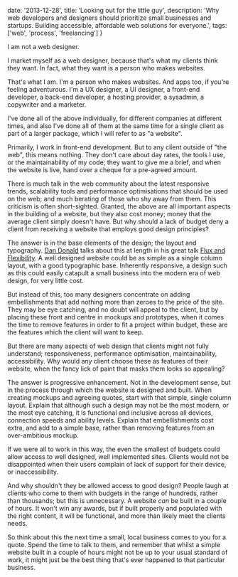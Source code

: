   date: '2013-12-28',
  title: 'Looking out for the little guy',
  description: 'Why web developers and designers should prioritize small businesses and startups. Building accessible, affordable web solutions for everyone.',
  tags: ['web', 'process', 'freelancing']
}

I am not a web designer.

I market myself as a web designer, because that's what my clients think they want. In fact, what they want is a person who makes websites.

That's what I am. I'm a person who makes websites. And apps too, if you're feeling adventurous. I'm a UX designer, a UI designer, a front-end developer, a back-end developer, a hosting provider, a sysadmin, a copywriter and a marketer.

I've done all of the above individually, for different companies at different times, and also I've done all of them at the same time for a single client as part of a larger package, which I will refer to as "a website".

Primarily, I work in front-end development. But to any client outside of "the web", this means nothing. They don't care about day rates, the tools I use, or the maintainability of my code; they want to give me a brief, and when the website is live, hand over a cheque for a pre-agreed amount.

There is much talk in the web community about the latest responsive trends, scalability tools and performance optimisations that should be used on the web; and much berating of those who shy away from them. This criticism is often short-sighted. Granted, the above are all important aspects in the building of a website, but they also cost money; money that the average client simply doesn't have. But why should a lack of budget deny a client from receiving a website that employs good design principles?

The answer is in the base elements of the design; the layout and typography. [Dan Donald](//twitter.com/hereinthehive) talks about this at length in his great talk [Flux and Flexibility](https://www.youtube.com/watch?v=zgne_bgSRx8). A well designed website could be as simple as a single column layout, with a good typographic base. Inherently responsive, a design such as this could easily catapult a small business into the modern era of web design, for very little cost.

But instead of this, too many designers concentrate on adding embellishments that add nothing more than zeroes to the price of the site. They may be eye catching, and no doubt will appeal to the client, but by placing these front and centre in mockups and prototypes, when it comes the time to remove features in order to fit a project within budget, these are the features which the client will want to keep.

But there are many aspects of web design that clients might not fully understand; responsiveness, performance optimisation, maintainability, accessibility. Why would any client choose these as features of their website, when the fancy lick of paint that masks them looks so appealing?

The answer is progressive enhancement. Not in the development sense, but in the process through which the website is designed and built. When creating mockups and agreeing quotes, start with that simple, single column layout. Explain that although such a design may not be the most modern, or the most eye catching, it is functional and inclusive across all devices, connection speeds and ability levels. Explain that embellishments cost extra, and add to a simple base, rather than removing features from an over-ambitious mockup.

If we were all to work in this way, the even the smallest of budgets could allow access to well designed, well implemented sites. Clients would not be disappointed when their users complain of lack of support for their device, or inaccessibility.

And why shouldn't they be allowed access to good design? People laugh at clients who come to them with budgets in the range of hundreds, rather than thousands; but this is unnecessary. A website _can_ be built in a couple of hours. It won't win any awards, but if built properly and populated with the right content, it will be functional, and more than likely meet the clients needs.

So think about this the next time a small, local business comes to you for a quote. Spend the time to talk to them, and remember that whilst a simple website built in a couple of hours might not be up to your usual standard of work, it might just be the best thing that's ever happened to that particular business.
